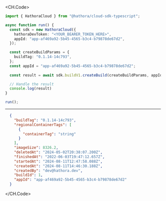 
<CH.Code>
```typescript CreateBuild.ts
import { HathoraCloud } from "@hathora/cloud-sdk-typescript";

async function run() {
  const sdk = new HathoraCloud({
    hathoraDevToken: "<YOUR_BEARER_TOKEN_HERE>",
    appId: "app-af469a92-5b45-4565-b3c4-b79878de67d2",
  });

  const createBuildParams = {
    buildTag: "0.1.14-14c793",
  };
  const appId = "app-af469a92-5b45-4565-b3c4-b79878de67d2";
  
  const result = await sdk.buildV1.createBuild(createBuildParams, appId);

  // Handle the result
  console.log(result)
}

run();
```
---

```json Example Response
  {
    "buildTag": "0.1.14-14c793",
    "regionalContainerTags": [
      {
        "containerTag": "string"
      }
    ],
    "imageSize": 8326.2,
    "deletedAt": "2024-05-02T20:38:07.200Z",
    "finishedAt": "2022-06-03T19:47:12.657Z",
    "startedAt": "2024-08-11T12:47:58.088Z",
    "createdAt": "2024-08-11T14:46:30.188Z",
    "createdBy": "dev@hathora.dev",
    "buildId": 1,
    "appId": "app-af469a92-5b45-4565-b3c4-b79878de67d2"
  }
```
</CH.Code>
